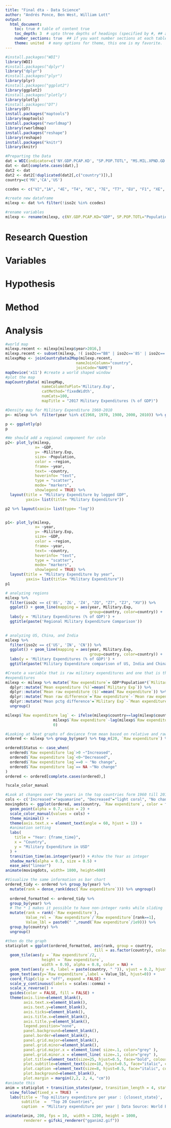 ```yaml
---
title: "Final dta - Data Science"
author: "Andrés Ponce, Ben West, William Lott"
output: 
  html_document:
    toc: true # table of content true
    toc_depth: 3  # upto three depths of headings (specified by #, ## and ###)
    number_sections: true  ## if you want number sections at each table header
    theme: united  # many options for theme, this one is my favorite.
---
```


```r
#install.packages("WDI")
library(WDI)
#install.packages("dplyr")
library("dplyr")
#install.packages("plyr")
library(plyr)
#install.packages("ggplot2")
library(ggplot2)
#install.packages("plotly")
library(plotly)
#install.packages("DT")
library(DT)
install.packages("maptools")
library(maptools)
install.packages("rworldmap")
library(rworldmap)
install.packages("reshape")
library(reshape)
install.packages("knitr")
library(knitr)
```


```r
#Preparting the Data
dat = WDI(indicator=c('NY.GDP.PCAP.KD', "SP.POP.TOTL", "MS.MIL.XPND.GD.ZS"), country='all', extra=TRUE, start=1960, end=2017)
dat <- dat[complete.cases(dat),]
dat2 <- dat
dat2 <- dat2[!duplicated(dat2[,c("country")]),]
country=c('MX','CA','US')

ccodes <- c("V2","1A", "4E", "T4", "XC", "7E", "T7", "EU", "F1", "XE", "XD", "XF", "ZT", "XH", "XI", "XG", "LA", "V3", "XJ", "T2", "XL", "XO", "XM", "XN", "XQ", "T3", "XP", "OE", "S4", "S2", "V4", "V1", "S1", "T5", "ZF", "XT", "1W")
```

```r
#create new dataframe
milexp <- dat %>% filter(!iso2c %in% ccodes)

#rename variables
milexp <- rename(milexp, c(NY.GDP.PCAP.KD="GDP", SP.POP.TOTL="Population",MS.MIL.XPND.GD.ZS="Military.Exp")) 
```



 
# Research Question

# Variables


# Hypothesis


# Method

# Analysis
```r
#world map
milexp.recent <- milexp[milexp$year>2016,]
milexp.recent <- subset(milexp, !( iso2c=="B8" | iso2c=='8S' | iso2c=='T6' | iso2c=='XU' | iso2c=='Z4' | iso2c=='Z7' | iso2c=='ZG' | iso2c=='ZJ' | iso2c=='ZQ') )
milexpMap <- joinCountryData2Map(milexp.recent, 
                               nameJoinColumn="country",
                               joinCode="NAME")
mapDevice('x11') #create a world shaped window
#plot the map
mapCountryData( milexpMap, 
                nameColumnToPlot='Military.Exp', 
                catMethod='fixedWidth', 
                numCats=100,
                mapTitle = "2017 Military Expenditures (% of GDP)")
```

```r

#Density map for Military Expenditure 1960-2010
p<- milexp %>%  filter(year %in% c(1960, 1970, 1980, 2000, 2010)) %>% ggplot(aes(x= Military.Exp, group=as.factor(year), fill= as.factor(year))) + geom_density(alpha=0.4)+ labs(y= "proportion of countries", x= "Military Expenditure as % of GDP", fill= "Year")+ggtitle(paste("Military Expenditure comparison among countries"))

p <- ggplotly(p)
p
```

```r
#We should add a regional component for colo
p2<- plot_ly(milexp,
             x= ~GDP,
             y= ~Military.Exp,
             size= ~Population,
             color = ~region,
             frame= ~year,
             text= ~country,
             hoverinfo= "text",
             type = "scatter",
             mode= "markers",
             showlegend = TRUE) %>% 
  layout(title = "Military Expenditure by logged GDP",
         yaxis= list(title= "Military Expenditure"))

p2 %>% layout(xaxis= list(type= "log"))



```

```r

p1<- plot_ly(milexp,
             x= ~year,
             y= ~Military.Exp,
             size= ~GDP,
             color = ~region,
             frame= ~year,
             text= ~country,
             hoverinfo= "text",
             type = "scatter",
             mode= "markers",
             showlegend = TRUE) %>% 
  layout(title = "Military Expenditure by year",
         yaxis= list(title= "Military Expenditure"))
p1

```


```r
# analyzing regions
milexp %>%
  filter(iso2c == c('8S', 'ZG', 'Z4', "ZQ", "Z7", "ZJ", "XU")) %>%
  ggplot() + geom_line(mapping = aes(year, Military.Exp, 
                                     group=country, color=country)) +
  labs(y = 'Military Expenditures (% of GDP)') +
  ggtitle(paste('Regional Military Expenditure Comparison'))
  
```

```r
# analyzing US, China, and India
milexp %>%
  filter(iso2c == c('US', 'IN', 'CN')) %>%
  ggplot() + geom_line(mapping = aes(year, Military.Exp, 
                                     group=country, color=country)) +
  labs(y = 'Military Expenditures (% of GDP)') +
  ggtitle(paste('Military Expenditure comparison of US, India and China'))
```


```r
#Create a variable that is raw military expenditures and one that is the mean expenditure by percentage and by raw
#expenditures
milexp <- milexp %>% mutate(`Raw expenditure`= GDP*Population*(`Military Exp`/100)) %>% group_by(year) %>% 
  dplyr::mutate(`Mean expenditure (%)`=mean(`Military Exp`)) %>% 
  dplyr::mutate(`Mean raw expenditure ($)`=mean(`Raw expenditure`)) %>% 
  dplyr::mutate(`Mean raw difference`=`Raw expenditure`-`Mean raw expenditure ($)`) %>% 
  dplyr::mutate('Mean pctg difference'=`Military Exp`-`Mean expenditure (%)`) %>% 
  ungroup()
```

```r
milexp$`Raw expenditure lag` <- ifelse(milexp$country==lag(milexp$country)&milexp$year==lag(milexp$year)+1,
                     milexp$`Raw expenditure`-lag(milexp$`Raw expenditure`),
                     0)
```

```r
#Looking at heat graphs of deviance from mean based on relative and raw spending on military
ordered <- milexp %>% group_by(year) %>% top_n(20, `Raw expenditure`) %>% ungroup()

ordered$Status <- case_when(
  ordered$`Raw expenditure lag`>0 ~"Increased",
  ordered$`Raw expenditure lag`<0~"Decreased",
  ordered$`Raw expenditure lag`==0 ~ "No change",
  ordered$`Raw expenditure lag`== NA ~"No change"
)
ordered <- ordered[complete.cases(ordered),]

?scale_color_manual
```
```r
#Look at changes over the years in the top countries form 1960 till 2017
cols <- c('Increased'="aquamarine", "Decreased"="light coral", "No change"="gray91")
movingdots <- ggplot(ordered, aes(country, `Raw expenditure`, color = factor(Status))) +
  geom_point(alpha = 0.7, size = 2) +
  scale_color_manual(values = cols) +
  theme_minimal() +
  theme(axis.text.x = element_text(angle = 60, hjust = 1)) +
  #animation setting
  labs(
    title = "Year: {frame_time}",
    x = "Country", 
    y = "Military Expenditure in USD"
  ) +
  transition_time(as.integer(year)) + #show the Year as integer
  shadow_mark(alpha = 0.3, size = 0.5) +
  ease_aes("linear")
animate(movingdots, width= 1800, height=600)
```
```r
#Visualize the same information as bar chart
ordered_tidy <- ordered %>% group_by(year) %>% 
  mutate(rank = dense_rank(desc(`Raw expenditure`))) %>% ungroup()
  
  ordered_formatted <- ordered_tidy %>%
  group_by(year) %>%
  # The * 1 makes it possible to have non-integer ranks while sliding
  mutate(rank = rank(-`Raw expenditure`),
         Value_rel = `Raw expenditure`/`Raw expenditure`[rank==1],
         Value_lbl = paste0(" ",round(`Raw expenditure`/1e9))) %>%
  group_by(country) %>% 
  ungroup()
```
```r
#then do the graph
staticplot = ggplot(ordered_formatted, aes(rank, group = country, 
                                       fill = as.factor(country), color = as.factor(country))) +
  geom_tile(aes(y = `Raw expenditure`/2,
                height = `Raw expenditure`,
                width = 0.9), alpha = 0.8, color = NA) +
  geom_text(aes(y = 0, label = paste(country, " ")), vjust = 0.2, hjust = 1) +
  geom_text(aes(y=`Raw expenditure`,label = Value_lbl, hjust=0)) +
  coord_flip(clip = "off", expand = FALSE) +
  scale_y_continuous(labels = scales::comma) +
  scale_x_reverse() +
  guides(color = FALSE, fill = FALSE) +
  theme(axis.line=element_blank(),
        axis.text.x=element_blank(),
        axis.text.y=element_blank(),
        axis.ticks=element_blank(),
        axis.title.x=element_blank(),
        axis.title.y=element_blank(),
        legend.position="none",
        panel.background=element_blank(),
        panel.border=element_blank(),
        panel.grid.major=element_blank(),
        panel.grid.minor=element_blank(),
        panel.grid.major.x = element_line( size=.1, color="grey" ),
        panel.grid.minor.x = element_line( size=.1, color="grey" ),
        plot.title=element_text(size=25, hjust=0.5, face="bold", colour="grey", vjust=-1),
        plot.subtitle=element_text(size=18, hjust=0.5, face="italic", color="grey"),
        plot.caption =element_text(size=8, hjust=0.5, face="italic", color="grey"),
        plot.background=element_blank(),
        plot.margin = margin(2,2, 2, 4, "cm"))
#animate this
anim = staticplot + transition_states(year, transition_length = 4, state_length = 1) +
  view_follow(fixed_x = TRUE)  +
  labs(title = 'Top military expenditure per year : {closest_state}',  
       subtitle  =  "Top 20 Countries",
       caption  = "Military expenditure per year | Data Source: World Bank Data")

animate(anim, 200, fps = 10,  width = 1200, height = 1000, 
        renderer = gifski_renderer("gganim2.gif"))
```
